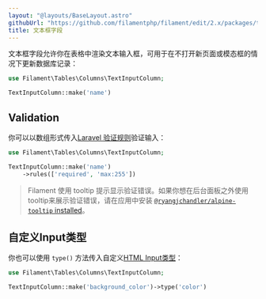 ```yaml
---
layout: "@layouts/BaseLayout.astro"
githubUrl: "https://github.com/filamentphp/filament/edit/2.x/packages/tables/docs/03-columns/10-text-input.md"
title: 文本框字段
---
```


文本框字段允许你在表格中渲染文本输入框，可用于在不打开新页面或模态框的情况下更新数据库记录：

```php
use Filament\Tables\Columns\TextInputColumn;

TextInputColumn::make('name')
```

## Validation

你可以以数组形式传入[Laravel 验证规则](https://laravel.com/docs/validation#available-validation-rules)验证输入：

```php
use Filament\Tables\Columns\TextInputColumn;

TextInputColumn::make('name')
    ->rules(['required', 'max:255'])
```

> Filament 使用 tooltip 提示显示验证错误。如果你想在后台面板之外使用tooltip来展示验证错误，请在应用中安装 [`@ryangjchandler/alpine-tooltip` installed](https://github.com/ryangjchandler/alpine-tooltip#installation)。

## 自定义Input类型

你也可以使用 `type()` 方法传入自定义[HTML Input类型](https://developer.mozilla.org/en-US/docs/Web/HTML/Element/input#input_types)：

```php
use Filament\Tables\Columns\TextInputColumn;

TextInputColumn::make('background_color')->type('color')
```
